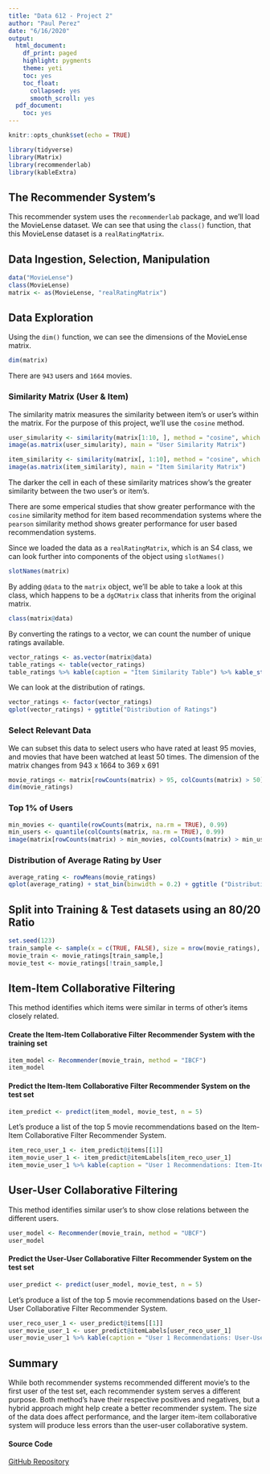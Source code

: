```yaml
---
title: "Data 612 - Project 2"
author: "Paul Perez"
date: "6/16/2020"
output:
  html_document:
    df_print: paged
    highlight: pygments
    theme: yeti
    toc: yes
    toc_float:
      collapsed: yes
      smooth_scroll: yes
  pdf_document:
    toc: yes
---
```

```r
knitr::opts_chunk$set(echo = TRUE)
```

```r
library(tidyverse)
library(Matrix)
library(recommenderlab)
library(kableExtra)
```

## The Recommender System's
This recommender system uses the `recommenderlab` package, and we'll load the MovieLense dataset. We can see that using the `class()` function, that this MovieLense dataset is a `realRatingMatrix`.

\newpage
## Data Ingestion, Selection, Manipulation
```r
data("MovieLense")
class(MovieLense)
matrix <- as(MovieLense, "realRatingMatrix")
```

## Data Exploration
Using the `dim()` function, we can see the dimensions of the MovieLense matrix.
```r
dim(matrix)
```
There are `943` users and `1664` movies.

### Similarity Matrix (User & Item)

The similarity matrix measures the similarity between item's or user's within the matrix. For the purpose of this project, we'll use the `cosine` method. 

```r
user_simularity <- similarity(matrix[1:10, ], method = "cosine", which = "users")
image(as.matrix(user_simularity), main = "User Similarity Matrix")
```

```r
item_similarity <- similarity(matrix[, 1:10], method = "cosine", which = "items")
image(as.matrix(item_similarity), main = "Item Similarity Matrix")
```

The darker the cell in each of these similarity matrices show's the greater similarity between the two user's or item's.

There are some emperical studies that show greater performance with the `cosine` similarity method for item based recommendation systems where the `pearson` similarity method shows greater performance for user based recommendation systems.

Since we loaded the data as a `realRatingMatrix`, which is an S4 class, we can look further into components of the object using `slotNames()`
```r
slotNames(matrix)
```

By adding `@data` to the `matrix` object, we'll be able to take a look at this class, which happens to be a `dgCMatrix` class that inherits from the original matrix.
```r
class(matrix@data)
```

By converting the ratings to a vector, we can count the number of unique ratings available.
```r
vector_ratings <- as.vector(matrix@data)
table_ratings <- table(vector_ratings)
table_ratings %>% kable(caption = "Item Similarity Table") %>% kable_styling("striped", full_width = TRUE)
```

We can look at the distribution of ratings.
```r
vector_ratings <- factor(vector_ratings)
qplot(vector_ratings) + ggtitle("Distribution of Ratings")
```

### Select Relevant Data

We can subset this data to select users who have rated at least 95 movies, and movies that have been watched at least 50 times. The dimension of the matrix changes from 943 x 1664 to 369 x 691
```r
movie_ratings <- matrix[rowCounts(matrix) > 95, colCounts(matrix) > 50]
dim(movie_ratings)
```
### Top 1% of Users

```r
min_movies <- quantile(rowCounts(matrix, na.rm = TRUE), 0.99)
min_users <- quantile(colCounts(matrix, na.rm = TRUE), 0.99)
image(matrix[rowCounts(matrix) > min_movies, colCounts(matrix) > min_users], main = "Heatmap of the top users and movies")
```

### Distribution of Average Rating by User

```r
average_rating <- rowMeans(movie_ratings)
qplot(average_rating) + stat_bin(binwidth = 0.2) + ggtitle ("Distribution of Average Rating by User")
```

\newpage

## Split into Training & Test datasets using an 80/20 Ratio
```r
set.seed(123)
train_sample <- sample(x = c(TRUE, FALSE), size = nrow(movie_ratings), replace = TRUE, prob = c(0.8, 0.2))
movie_train <- movie_ratings[train_sample,]
movie_test <- movie_ratings[!train_sample,]
```

## Item-Item Collaborative Filtering
This method identifies which items were similar in terms of other's items closely related.


#### Create the Item-Item Collaborative Filter Recommender System with the training set
```r
item_model <- Recommender(movie_train, method = "IBCF")
item_model
```

#### Predict the Item-Item Collaborative Filter Recommender System on the test set
```r
item_predict <- predict(item_model, movie_test, n = 5)
```

Let's produce a list of the top 5 movie recommendations based on the Item-Item Collaborative Filter Recommender System.

```r
item_reco_user_1 <- item_predict@items[[1]]
item_movie_user_1 <- item_predict@itemLabels[item_reco_user_1]
item_movie_user_1 %>% kable(caption = "User 1 Recommendations: Item-Item") %>% kable_styling("striped", full_width = TRUE)
```

## User-User Collaborative Filtering
This method identifies similar user's to show close relations between the different users.

```r
user_model <- Recommender(movie_train, method = "UBCF")
user_model
```

#### Predict the User-User Collaborative Filter Recommender System on the test set
```r
user_predict <- predict(user_model, movie_test, n = 5)
```

Let's produce a list of the top 5 movie recommendations based on the User-User Collaborative Filter Recommender System.

```r
user_reco_user_1 <- user_predict@items[[1]]
user_movie_user_1 <- user_predict@itemLabels[user_reco_user_1]
user_movie_user_1 %>% kable(caption = "User 1 Recommendations: User-User") %>% kable_styling("striped", full_width = TRUE)
```

## Summary

While both recommender systems recommended different movie's to the first user of the test set, each recommender system serves a different purpose. Both method's have their respective positives and negatives, but a hybrid approach might help create a better recommender system. The size of the data does affect performance, and the larger item-item collaborative system will produce less errors than the user-user collaborative system.

#### Source Code
[GitHub Repository](https://github.com/ChefPaul/data612/tree/master/Project%201)